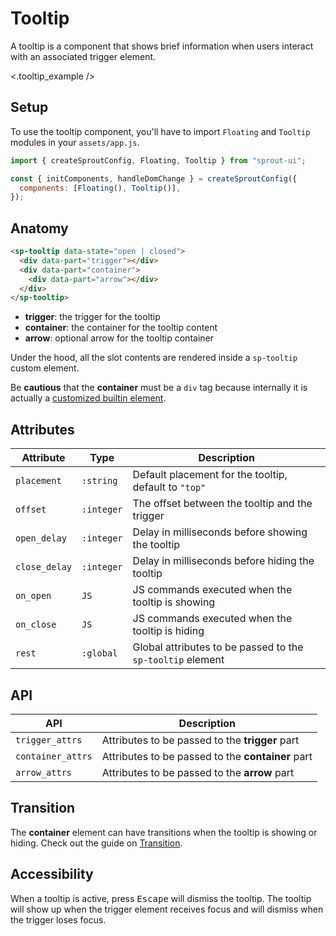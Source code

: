 # Tooltip

A tooltip is a component that shows brief information when users interact with an associated trigger element.

<div>
  <.tooltip_example />
</div>

## Setup

To use the tooltip component, you'll have to import `Floating` and `Tooltip` modules in your `assets/app.js`.

```js
import { createSproutConfig, Floating, Tooltip } from "sprout-ui";

const { initComponents, handleDomChange } = createSproutConfig({
  components: [Floating(), Tooltip()],
});
```

## Anatomy

```html
<sp-tooltip data-state="open | closed">
  <div data-part="trigger"></div>
  <div data-part="container">
    <div data-part="arrow"></div>
  </div>
</sp-tooltip>
```

- **trigger**: the trigger for the tooltip
- **container**: the container for the tooltip content
- **arrow**: optional arrow for the tooltip container

Under the hood, all the slot contents are rendered inside a `sp-tooltip` custom element.

Be **cautious** that the **container** must be a `div` tag because internally it is actually a [customized builtin element](https://developer.mozilla.org/en-US/docs/Web/Web_Components/Using_custom_elements#high-level_view).

## Attributes

| Attribute     | Type       | Description                                                |
| ------------- | ---------- | ---------------------------------------------------------- |
| `placement`   | `:string`  | Default placement for the tooltip, default to `"top"`      |
| `offset`      | `:integer` | The offset between the tooltip and the trigger             |
| `open_delay`  | `:integer` | Delay in milliseconds before showing the tooltip           |
| `close_delay` | `:integer` | Delay in milliseconds before hiding the tooltip            |
| `on_open`     | `JS`       | JS commands executed when the tooltip is showing           |
| `on_close`    | `JS`       | JS commands executed when the tooltip is hiding            |
| `rest`        | `:global`  | Global attributes to be passed to the `sp-tooltip` element |

## API

| API               | Description                                       |
| ----------------- | ------------------------------------------------- |
| `trigger_attrs`   | Attributes to be passed to the **trigger** part   |
| `container_attrs` | Attributes to be passed to the **container** part |
| `arrow_attrs`     | Attributes to be passed to the **arrow** part     |

## Transition

The **container** element can have transitions when the tooltip is showing or hiding. Check out the guide on [Transition](/docs/getting-started/transition).

## Accessibility

When a tooltip is active, press <kbd>Escape</kbd> will dismiss the tooltip. The tooltip will show up when the trigger element receives focus and will dismiss when the trigger loses focus.
